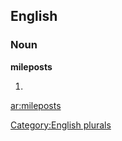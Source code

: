 
==English==

===Noun===
'''mileposts'''

# {{plural of|[[milepost]]}}

[[Category:English plurals]]

[[ar:mileposts]]